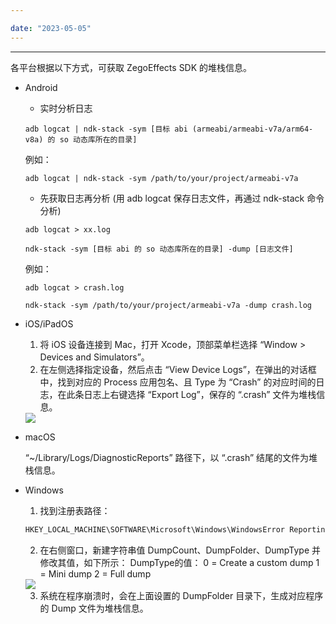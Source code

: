 ```yaml
---

date: "2023-05-05"
---
```


<Title>如何获取 ZegoEffects SDK 的堆栈信息？</Title>


---

各平台根据以下方式，可获取 ZegoEffects SDK 的堆栈信息。

- Android

    - 实时分析日志  

    `adb logcat | ndk-stack -sym [目标 abi (armeabi/armeabi-v7a/arm64-v8a) 的 so 动态库所在的目录]`  

    例如：

    `adb logcat | ndk-stack -sym /path/to/your/project/armeabi-v7a`

    - 先获取日志再分析 (用 adb logcat 保存日志文件，再通过 ndk-stack 命令分析)
      
    `adb logcat > xx.log`
          
    `ndk-stack -sym [目标 abi 的 so 动态库所在的目录] -dump [日志文件]`  

     例如：

    `adb logcat > crash.log`

    `ndk-stack -sym /path/to/your/project/armeabi-v7a -dump crash.log`

- iOS/iPadOS

    1. 将 iOS 设备连接到 Mac，打开 Xcode，顶部菜单栏选择 “Window > Devices and Simulators”。
    2. 在左侧选择指定设备，然后点击 “View Device Logs”，在弹出的对话框中，找到对应的 Process 应用包名、且 Type 为 “Crash” 的对应时间的日志，在此条日志上右键选择 “Export Log”，保存的 “.crash” 文件为堆栈信息。
    <Frame width="512" height="auto" caption=""><Frame width="512" height="auto" caption=""><img src="https://doc-media.zego.im/sdk-doc/Pics/FAQ/View_Device_Logs.png" /></Frame></Frame>    

- macOS

    “~/Library/Logs/DiagnosticReports” 路径下，以 “.crash” 结尾的文件为堆栈信息。


- Windows
    
    1. 找到注册表路径：
    ```cpp
    HKEY_LOCAL_MACHINE\SOFTWARE\Microsoft\Windows\WindowsError Reporting\LocalDumps
    ```
    
    2. 在右侧窗口，新建字符串值 DumpCount、DumpFolder、DumpType 并修改其值，如下所示：
    DumpType的值：
    0 = Create a custom dump
    1 = Mini dump
    2 = Full dump

    <Frame width="512" height="auto" caption=""><img src="https://storage.zego.im/sdk-doc/Pics/FAQ/expressSDKlogwindows.png" /></Frame>
    
    3. 系统在程序崩溃时，会在上面设置的 DumpFolder 目录下，生成对应程序的 Dump 文件为堆栈信息。